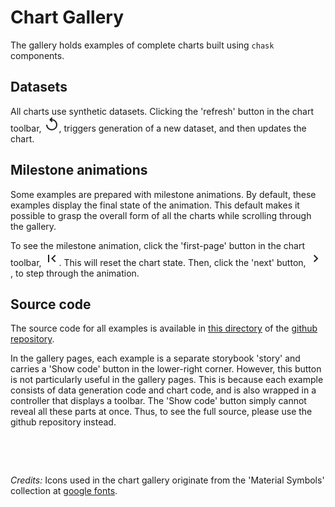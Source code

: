 
<Meta title="Gallery/Overview" />

# Chart Gallery

The gallery holds examples of complete charts built using `chask` components.

## Datasets

All charts use synthetic datasets. Clicking the 'refresh' button in the chart toolbar, <span class="icon"><svg xmlns="http://www.w3.org/2000/svg" height="24" width="24"><path fill="#222222" d="M12 22q-1.875 0-3.512-.712-1.638-.713-2.85-1.926-1.213-1.212-1.926-2.85Q3 14.875 3 13h2q0 2.925 2.038 4.962Q9.075 20 12 20t4.962-2.038Q19 15.925 19 13t-2.038-4.963Q14.925 6 12 6h-.15l1.55 1.55L12 9 8 5l4-4 1.4 1.45L11.85 4H12q1.875 0 3.513.713 1.637.712 2.85 1.924 1.212 1.213 1.925 2.85Q21 11.125 21 13t-.712 3.512q-.713 1.638-1.925 2.85-1.213 1.213-2.85 1.926Q13.875 22 12 22Z"/></svg></span>, triggers generation of a new dataset, and then updates the chart.

## Milestone animations

Some examples are prepared with milestone animations. By default, these examples display the final state of the animation. This default makes it possible to grasp the overall form of all the charts while scrolling through the gallery.

To see the milestone animation, click the 'first-page' button in the chart toolbar, <span class="icon"><svg xmlns="http://www.w3.org/2000/svg" height="24" width="24"><path fill="#222222" d="M6 18V6h2v12Zm11 0-6-6 6-6 1.4 1.4-4.6 4.6 4.6 4.6Z" /></svg></span>. This will reset the chart state. Then, click the 'next' button, <span class="icon"><svg xmlns="http://www.w3.org/2000/svg" height="24" width="24"><path fill="#222222" d="M9.4 18 8 16.6l4.6-4.6L8 7.4 9.4 6l6 6Z" /></svg></span>, to step through the animation.

## Source code

The source code for all examples is available in [this directory](https://github.com/tkonopka/chask/tree/main/examples) of the [github repository](https://github.com/tkonopka/chask/).

In the gallery pages, each example is a separate storybook 'story' and carries a 'Show code' button in the lower-right corner. However, this button is not particularly useful in the gallery pages. This is because each example consists of data generation code and chart code, and is also wrapped in a controller that displays a toolbar. The 'Show code' button simply cannot reveal all these parts at once. Thus, to see the full source, please use the github repository instead.

&nbsp;

&nbsp;

_Credits:_ Icons used in the chart gallery originate from the 'Material Symbols' collection at [google fonts](https://fonts.google.com/icons).
